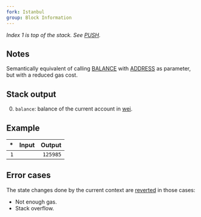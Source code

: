 ```yaml
---
fork: Istanbul
group: Block Information
---
```


*Index 1 is top of the stack. See [PUSH](/#60).*

## Notes

Semantically equivalent of calling [BALANCE](/#31) with [ADDRESS](/#30) as parameter, but with a reduced gas cost.

## Stack output

0. `balance`: balance of the current account in [wei](https://www.investopedia.com/terms/w/wei.asp).

## Example

| * | Input | Output |
|--:|------:|-------:|
| `1` | | `125985` |

## Error cases

The state changes done by the current context are [reverted](#FD) in those cases:
- Not enough gas.
- Stack overflow.
